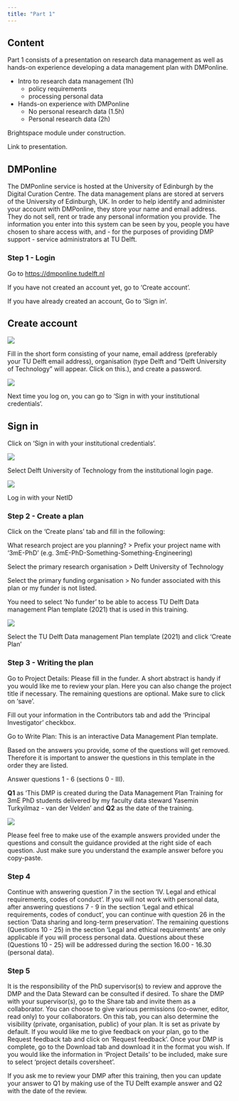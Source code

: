 ```yaml
---
title: "Part 1"
---
```


## Content

Part 1 consists of a presentation on research data management as well as hands-on experience developing a data management plan with DMPonline.

- Intro to research data management (1h)
    + policy requirements
    + processing personal data
- Hands-on experience with DMPonline
    + No personal research data (1.5h)
    + Personal research data (2h)

Brightspace module under construction.

Link to presentation.

## DMPonline

The DMPonline service is hosted at the University of Edinburgh by the Digital Curation Centre. The data management plans are stored at servers of the University of Edinburgh, UK.
In order to help identify and administer your account with DMPonline, they store your name and email address. They do not sell, rent or trade any personal information you provide.
The information you enter into this system can be seen by you, people you have chosen to share access with, and - for the purposes of providing DMP support - service administrators at TU Delft. 

### Step 1 - Login

Go to <https://dmponline.tudelft.nl>

If you have not created an account yet, go to 'Create account'.

If you have already created an account, Go to 'Sign in'.

::: {.panel-tabset}

## Create account

![](img/DMPonline-login-first.png)

Fill in the short form consisting of your name, email address (preferably your TU Delft email address), organisation (type Delft and "Delft University of Technology" will appear. Click on this.), and create a password.

![](img/DMPonline-create-account.png)

Next time you log on, you can go to 'Sign in with your institutional credentials'.


## Sign in

Click on 'Sign in with your institutional credentials'.

![](img/DMPonline-login-again.png)

Select Delft University of Technology from the institutional login page.

![](img/DMPonline-select-org.png)

Log in with your NetID

:::

### Step 2 - Create a plan

Click on the 'Create plans' tab and fill in the following:

What research project are you planning? > Prefix your project name with '3mE-PhD' (e.g. 3mE-PhD-Something-Something-Engineering)

Select the primary research organisation > Delft University of Technology

Select the primary funding organisation > No funder associated with this plan or my funder is not listed. 

:::{.callout-important}
You need to select 'No funder' to be able to access TU Delft Data management Plan template (2021) that is used in this training.
:::

![](img/DMPonline-create-plan.png)

Select the TU Delft Data management Plan template (2021) and click 'Create Plan'


### Step 3 - Writing the plan

Go to Project Details: Please fill in the funder. A short abstract is handy if you would like me to review your plan. Here you can also change the project title if necessary. The remaining questions are optional. Make sure to click on 'save'.

Fill out your information in the Contributors tab and add the 'Principal Investigator' checkbox.

Go to Write Plan: This is an interactive Data Management Plan template. 

::: {.callout-important}

Based on the answers you provide, some of the questions will get removed. Therefore it is important to answer the questions in this template in the order they are listed. 

:::

Answer questions 1 - 6 (sections 0 - III). 

**Q1** as 'This DMP is created during the Data Management Plan Training for 3mE PhD students delivered by my faculty data steward Yasemin Turkyilmaz - van der Velden' and **Q2** as the date of the training.

![](img/DMPonline-write-plan.png)

Please feel free to make use of the example answers provided under the questions and consult the guidance provided at the right side of each question. Just make sure you understand the example answer before you copy-paste. 

### Step 4

Continue with answering question 7 in the section ‘IV. Legal and ethical requirements, codes of conduct’. 
If you will not work with personal data, after answering questions 7 - 9 in the section ‘Legal and ethical requirements, codes of conduct’, you can continue with question 26 in the section ‘Data sharing and long-term preservation’. The remaining questions (Questions 10 - 25) in the section ‘Legal and ethical requirements’ are only applicable if you will process personal data. Questions about these (Questions 10 - 25) will be addressed during the section 16.00 - 16.30 (personal data).

### Step 5

It is the responsibility of the PhD supervisor(s) to review and approve the DMP and the Data Steward can be consulted if desired. To share the DMP with your supervisor(s), go to the Share tab and invite them as a collaborator. You can choose to give various permissions (co-owner, editor, read only) to your collaborators. On this tab, you can also determine the visibility (private, organisation, public) of your plan. It is set as private by default.
If you would like me to give feedback on your plan, go to the Request feedback tab and click on ‘Request feedback’.
Once your DMP is complete, go to the Download tab and download it in the format you wish. If you would like the information in ‘Project Details’ to be included, make  sure to select ‘project details coversheet’. 

If you ask me to review your DMP after this training, then you can update your answer to Q1 by making use of the TU Delft example answer and Q2 with the date of the review. 

